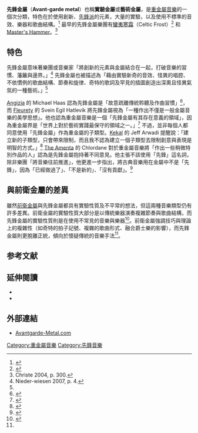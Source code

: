 {{Link style|time=2015-12-13T12:32:22+00:00}}
{{Infobox Music genre
|name              =先鋒金屬
|bgcolor           =#BB0022
|color             =white
|stylistic_origins =[[實驗搖滾|實驗搖滾]]<br />各式的[[重金屬音樂|重金屬音樂]]<br />[[前卫摇滚|前卫摇滚]]
|cultural_origins  =1980年代中期的[[中歐|中歐]]
|instruments       =[[電吉他|電吉他]] – [[電貝斯|貝斯]] – [[爵士鼓|鼓]] – [[鍵盤樂器|鍵盤]] – [[合成器|合成器]] – [[取樣_(音樂)|取樣]] – 各種[[弦樂器|弦樂器]]和[[吹奏樂器|吹奏樂器]]
|popularity        =
|regional_scenes   =[[挪威|挪威]] [[美国|美国]]
|derivatives       = [[後金屬|後金屬]]<br />[[:en:Drone_metal|Drone metal]]
|subgenrelist      = 
|subgenres         =
|other_topics      = [[實驗搖滾|實驗搖滾]] - [[極限金屬|極限金屬]]
}}

'''先鋒金屬'''（'''Avant-garde metal'''）也稱'''實驗金屬'''或'''藝術金屬'''，是[[重金屬音樂|重金屬音樂]]的一個次分類，特色在於使用創新、[[先鋒派|先鋒派]]的元素，大量的實驗，以及使用不標準的音效、樂器和歌曲結構。<ref name="About AGM">{{cite web |author=Bowar, Chad |title=What is Heavy Metal? |publisher=About.com |url=http://heavymetal.about.com/od/heavymetal101/a/101_history.htm |accessdate=April 14, 2008 |archive-date=2015-11-06 |archive-url=https://web.archive.org/web/20151106212108/http://heavymetal.about.com/od/heavymetal101/a/101_history.htm |dead-url=no }}</ref> 最早的先鋒金屬樂團有[[蠻夷寒霜|蠻夷寒霜]]（Celtic Frost）<ref name="AMG CF">{{cite web |author=Rivadavia, Eduardo |url=http://www.allmusic.com/artist/celtic-frost-p3857 |title=Celtic Frost |publisher=Allmusic.com |accessdate=April 5, 2008 |archive-date=2013-06-26 |archive-url=https://www.webcitation.org/6HfYENnm3?url=http://www.allmusic.com/artist/celtic-frost-mn0000191063 |dead-url=no }}</ref> 和 [[:en:Master's_Hammer|Master's Hammer]]。<ref name=autogenerated2>Christe 2004, p. 300.</ref>

== 特色 ==
{{cquote|先鋒金屬不能與黑金、死金、鞭金等其他重金屬視為相同。這些音樂分別有類似的[[美學|美學]]和思想，讓屬於同類型的樂團有強烈的共性。另一方面，先鋒金屬沒有共同的美學或思想。因此，這些樂團不能使用共通的觀點，必須獨立討論，個別評論。<ref>{{cite web |author=Cray, Wesley D. |title=The Avant-Garde |publisher=Metal-observer.com |accessdate=March 27, 2008 |url=http://www.metal-observer.com/articles.php?lid=1&sid=8&id=8312 }}</ref>}}

先鋒金屬意味著樂團或音樂家「將創新的元素與金屬結合在一起，打破音樂的習慣、藩籬與邊界。」<ref name=autogenerated1>Nieder-wiesen 2007, p. 4.</ref> 先鋒金屬也被描述為「藉由實驗新奇的音效、怪異的唱腔、不依慣例的歌曲結構、節奏和旋律、奇特的歌詞及罕見的插圖創造出深奧且怪異氣氛的一種藝術。」<ref name=autogenerated1 /> 

[[:en:Angizia|Angizia]] 的 Michael Haas 認為先鋒金屬是「故意疏離傳統聆聽及作曲習慣」<ref name="Ang">{{cite web |author=Jobst |title=Angizia: A World Of Their Own |url=http://www.avantgarde-metal.com/content/stories2.php?id=13 |publisher=Avantgarde-metal.com |accessdate=March 27, 2008 |deadurl=yes |archiveurl=https://web.archive.org/web/20080416102909/http://www.avantgarde-metal.com/content/stories2.php?id=13 |archivedate=2008年4月16日 |df= }}</ref>，而 [[:en:Fleurety|Fleurety]] 的 Svein Egil Hatlevik 將先鋒金屬視為「一種作出不僅是一般金屬音樂的美學思想」。他也認為重金屬音樂是一個「先鋒金屬有其存在意義的領域」，因為重金屬界是「世界上對於藝術實踐最保守的領域之一。」<ref name="Fle">{{cite web |author=Olivier, Côté |title=Fleurety: Far Away From Any Messianic Complex |url=http://www.avantgarde-metal.com/content/stories2.php?id=24 |publisher=Avantgarde-metal.com |accessdate=March 27, 2008 |archive-date=2013-06-26 |archive-url=https://www.webcitation.org/6HfYH1kXN?url=http://www.avantgarde-metal.com/content/stories2.php?id=24 |dead-url=no }}</ref> 不過，並非每個人都同意使用「先鋒金屬」作為重金屬的子類型。[[:en:Kekal|Kekal]] 的 Jeff Arwadi 提醒說：「建立新的子類型，只會帶來限制，而且我不認為建立一個子類型去限制創意與表現是明智的方式。」<ref name="Kek">{{cite web |author=Niederwieser, Chrystof |title=Kekal: The Light At The End Of The Tunnel |url=http://www.avantgarde-metal.com/content/stories2.php?id=17 |publisher=Avantgarde-metal.com |accessdate=March 27, 2008 |deadurl=yes |archiveurl=https://web.archive.org/web/20080417215634/http://www.avantgarde-metal.com/content/stories2.php?id=17 |archivedate=2008年4月17日 |df= }}</ref> [[:en:The_Amenta|The Amenta]] 的 Chlordane 對於重金屬音樂將「作出一些稍微特別作品的人」認為是先鋒金屬抱持著不同意見。他主張不該使用「先鋒」這名詞，除非樂團「將音樂往前推進」，他更進一步指出，將古典音樂用在金屬中不是「先鋒」，因為「已經做過了」、「不是新的」、「沒有貢獻」。<ref name="Ame">{{cite web |author=Jegger |title=The Amenta: A Virus For Dissidents |publisher=Avantgarde-metal.com |url=http://www.avantgarde-metal.com/content/stories2.php?id=7 |accessdate=March 27, 2008 |deadurl=yes |archiveurl=https://web.archive.org/web/20080417215644/http://www.avantgarde-metal.com/content/stories2.php?id=7 |archivedate=2008年4月17日 |df= }}</ref>

== 與前衛金屬的差異 ==
雖然[[前衛金屬|前衛金屬]]與先鋒金屬都具有實驗性質及不平常的想法，但這兩種音樂類型仍有許多差異。前衛金屬的實驗性質大部分是以傳統樂器演奏複雜節奏與歌曲結構，而先鋒金屬的實驗性質則是在使用不常見的音樂與樂器<ref name="Ethan">{{cite web | url=http://www.metalstorm.ee/pub/article.php?article_id=161 | author=Mittel Ethan | title=The Avant Garde And How To Swing It | year=2006 | accessdate=2009-02-26 | archive-date=2009-04-23 | archive-url=https://web.archive.org/web/20090423093503/http://www.metalstorm.ee/pub/article.php?article_id=161 | dead-url=no }}</ref>。前衛金屬強調技巧與理論上的複雜性（如奇特的拍子記號、複雜的歌曲形式、融合爵士樂的影響），而先鋒金屬則更脫離正統，傾向於懷疑傳統的音樂手法<ref name="Ethan"/>。

==参考文献==
{{reflist}}

== 延伸閱讀 ==
* {{citation |last=Christe |first=Ian |title=Avant-Garde Metal |journal=Sound of the Beast: The Complete Headbanging History of Heavy Metal |publisher=Harper Paperbacks |location= |isbn=0749083514 }}
* {{citation |last=Niederwieser |first=Chrystof |title=About Avant-Garde Metal |journal=Avantgarde Metal Magazine |date=December 2007 |volume=1 |issue=1 |url=http://www.avantgarde-metal.com/pdf/agm%20magazine%2001%202007.pdf |format=[[PDF|PDF]] |accessdate=2008-03-27 |archive-date=2008-12-30 |archive-url=https://web.archive.org/web/20081230063149/http://www.avantgarde-metal.com/pdf/agm%20magazine%2001%202007.pdf |dead-url=no }}

== 外部連結 ==
* [http://www.avantgarde-metal.com Avantgarde-Metal.com]{{Wayback|url=http://www.avantgarde-metal.com/ |date=20090228201838 }}
{{先鋒派}}
{{heavymetal}}

[[Category:重金屬音樂|Category:重金屬音樂]]
[[Category:先鋒音樂|Category:先鋒音樂]]